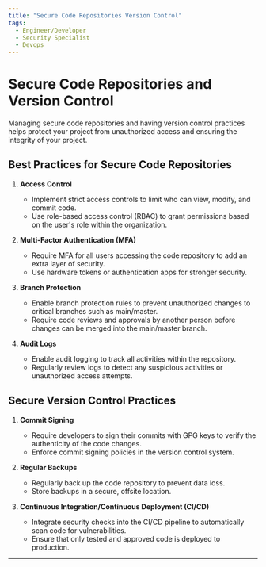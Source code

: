 ```yaml
---
title: "Secure Code Repositories Version Control"
tags:
  - Engineer/Developer
  - Security Specialist
  - Devops
---
```



<TagProvider>
<TagFilter />

# Secure Code Repositories and Version Control

<TagList tags={frontmatter.tags} />
<AttributionList contributors={frontmatter.contributors} />

Managing secure code repositories and having version control practices helps protect your project from unauthorized
access and ensuring the integrity of your project.

## Best Practices for Secure Code Repositories

1. **Access Control**
   - Implement strict access controls to limit who can view, modify, and commit code.
   - Use role-based access control (RBAC) to grant permissions based on the user's role within the organization.

2. **Multi-Factor Authentication (MFA)**
   - Require MFA for all users accessing the code repository to add an extra layer of security.
   - Use hardware tokens or authentication apps for stronger security.

3. **Branch Protection**
   - Enable branch protection rules to prevent unauthorized changes to critical branches such as main/master.
   - Require code reviews and approvals by another person before changes can be merged into the main/master branch.

4. **Audit Logs**
   - Enable audit logging to track all activities within the repository.
   - Regularly review logs to detect any suspicious activities or unauthorized access attempts.

## Secure Version Control Practices

1. **Commit Signing**
   - Require developers to sign their commits with GPG keys to verify the authenticity of the code changes.
   - Enforce commit signing policies in the version control system.

2. **Regular Backups**
   - Regularly back up the code repository to prevent data loss.
   - Store backups in a secure, offsite location.

3. **Continuous Integration/Continuous Deployment (CI/CD)**
   - Integrate security checks into the CI/CD pipeline to automatically scan code for vulnerabilities.
   - Ensure that only tested and approved code is deployed to production.

---

</TagProvider>
<ContributeFooter />
